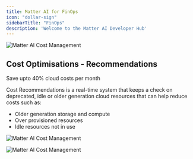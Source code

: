 ```yaml
---
title: Matter AI for FinOps
icon: "dollar-sign"
sidebarTitle: "FinOps"
description: 'Welcome to the Matter AI Developer Hub'
---
```


<img
  className="block"
  src="/images/website-costs-opt.png"
  alt="Matter AI Cost Management"
/>

## Cost Optimisations - Recommendations

<Note>Save upto 40% cloud costs per month</Note>

Cost Recommendations is a real-time system that keeps a check on deprecated, idle or older generation cloud resources that can help reduce costs such as:
- Older generation storage and compute
- Over provisioned resources
- Idle resources not in use

<img
  className="block"
  src="/images/website-costs-graviton.png"
  alt="Matter AI Cost Management"
/>

<img
  className="block"
  src="/images/website-costs-recomm.png"
  alt="Matter AI Cost Management"
/>

